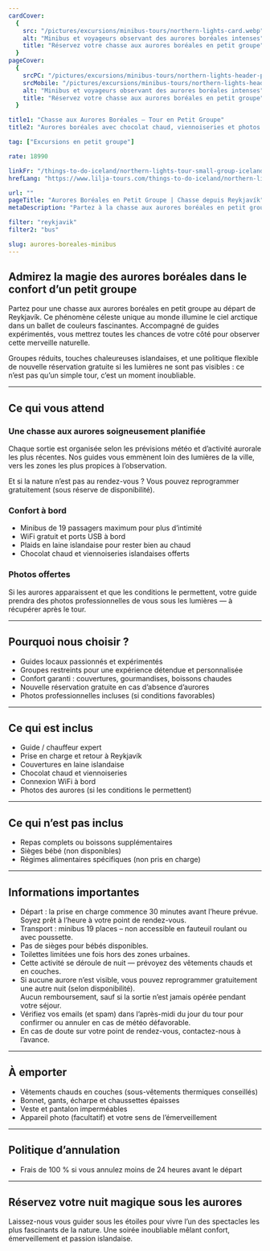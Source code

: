 ```yaml
---
cardCover:
  {
    src: "/pictures/excursions/minibus-tours/northern-lights-card.webp",
    alt: "Minibus et voyageurs observant des aurores boréales intenses",
    title: "Réservez votre chasse aux aurores boréales en petit groupe",
  }
pageCover:
  {
    srcPC: "/pictures/excursions/minibus-tours/northern-lights-header-pc.webp",
    srcMobile: "/pictures/excursions/minibus-tours/northern-lights-header-mobile.webp",
    alt: "Minibus et voyageurs observant des aurores boréales intenses",
    title: "Réservez votre chasse aux aurores boréales en petit groupe",
  }

title1: "Chasse aux Aurores Boréales – Tour en Petit Groupe"
title2: "Aurores boréales avec chocolat chaud, viennoiseries et photos offertes"

tag: ["Excursions en petit groupe"]

rate: 18990

linkFr: "/things-to-do-iceland/northern-lights-tour-small-group-iceland"
hrefLang: "https://www.lilja-tours.com/things-to-do-iceland/northern-lights-tour-small-group-iceland"

url: ""
pageTitle: "Aurores Boréales en Petit Groupe | Chasse depuis Reykjavík"
metaDescription: "Partez à la chasse aux aurores boréales en petit groupe depuis Reykjavík. Chocolat chaud, photos offertes et guide expert. Rebook gratuit si aucun phénomène observé."

filter: "reykjavik"
filter2: "bus"

slug: aurores-boreales-minibus
---
```


## Admirez la magie des aurores boréales dans le confort d’un petit groupe

Partez pour une chasse aux aurores boréales en petit groupe au départ de Reykjavík. Ce phénomène céleste unique au monde illumine le ciel arctique dans un ballet de couleurs fascinantes. Accompagné de guides expérimentés, vous mettrez toutes les chances de votre côté pour observer cette merveille naturelle.

Groupes réduits, touches chaleureuses islandaises, et une politique flexible de nouvelle réservation gratuite si les lumières ne sont pas visibles : ce n’est pas qu’un simple tour, c’est un moment inoubliable.

---

## Ce qui vous attend

### Une chasse aux aurores soigneusement planifiée

Chaque sortie est organisée selon les prévisions météo et d’activité aurorale les plus récentes. Nos guides vous emmènent loin des lumières de la ville, vers les zones les plus propices à l’observation.

Et si la nature n’est pas au rendez-vous ? Vous pouvez reprogrammer gratuitement (sous réserve de disponibilité).

### Confort à bord

- Minibus de 19 passagers maximum pour plus d’intimité
- WiFi gratuit et ports USB à bord
- Plaids en laine islandaise pour rester bien au chaud
- Chocolat chaud et viennoiseries islandaises offerts

### Photos offertes

Si les aurores apparaissent et que les conditions le permettent, votre guide prendra des photos professionnelles de vous sous les lumières — à récupérer après le tour.

---

## Pourquoi nous choisir ?

- Guides locaux passionnés et expérimentés
- Groupes restreints pour une expérience détendue et personnalisée
- Confort garanti : couvertures, gourmandises, boissons chaudes
- Nouvelle réservation gratuite en cas d’absence d’aurores
- Photos professionnelles incluses (si conditions favorables)

---

## Ce qui est inclus

- Guide / chauffeur expert
- Prise en charge et retour à Reykjavík
- Couvertures en laine islandaise
- Chocolat chaud et viennoiseries
- Connexion WiFi à bord
- Photos des aurores (si les conditions le permettent)

---

## Ce qui n’est pas inclus

- Repas complets ou boissons supplémentaires
- Sièges bébé (non disponibles)
- Régimes alimentaires spécifiques (non pris en charge)

---

## Informations importantes

- Départ : la prise en charge commence 30 minutes avant l’heure prévue.  
  Soyez prêt à l’heure à votre point de rendez-vous.
- Transport : minibus 19 places – non accessible en fauteuil roulant ou avec poussette.
- Pas de sièges pour bébés disponibles.
- Toilettes limitées une fois hors des zones urbaines.
- Cette activité se déroule de nuit — prévoyez des vêtements chauds et en couches.
- Si aucune aurore n’est visible, vous pouvez reprogrammer gratuitement une autre nuit (selon disponibilité).  
  Aucun remboursement, sauf si la sortie n’est jamais opérée pendant votre séjour.
- Vérifiez vos emails (et spam) dans l’après-midi du jour du tour pour confirmer ou annuler en cas de météo défavorable.
- En cas de doute sur votre point de rendez-vous, contactez-nous à l’avance.

---

## À emporter

- Vêtements chauds en couches (sous-vêtements thermiques conseillés)
- Bonnet, gants, écharpe et chaussettes épaisses
- Veste et pantalon imperméables
- Appareil photo (facultatif) et votre sens de l’émerveillement

---

## Politique d’annulation

- Frais de 100 % si vous annulez moins de 24 heures avant le départ

---

## Réservez votre nuit magique sous les aurores

Laissez-nous vous guider sous les étoiles pour vivre l’un des spectacles les plus fascinants de la nature. Une soirée inoubliable mêlant confort, émerveillement et passion islandaise.

<script
  type="text/javascript"
  src="https://widgets.bokun.io/assets/javascripts/apps/build/BokunWidgetsLoader.js?bookingChannelUUID=97236c68-b945-4a96-8587-660bdc4c45fd"
  async
></script>

<div
  class="bokunWidget"
  data-src="https://widgets.bokun.io/online-sales/97236c68-b945-4a96-8587-660bdc4c45fd/experience-calendar/744987"
></div>
